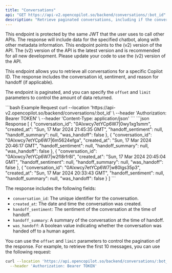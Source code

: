 ```yaml
---
title: "Conversations"
api: "GET https://api-v2.opencopilot.so/backend/conversations/:bot_id"
description: "Retrieve paginated conversations, including if the conversatin was a handoff and the sentiment with the summary."
---
```


<Warning>
This endpoint is protected by the same JWT that the user uses to call other APIs. The response will include data for the specified chatbot, along with other metadata information.
</Warning>


<Warning>
This endpoint points to the (v2) version of the API. The (v2) version of the API is the latest version and is recommended for all new development. Please update your code to use the (v2) version of the API.
</Warning>

This endpoint allows you to retrieve all conversations for a specific Copilot ID. The response includes the conversation id, sentiment, and reason for handoff (if applicable).

The endpoint is paginated, and you can specify the `offset` and `limit` parameters to control the amount of data returned.

<RequestExample>
```bash Example Request
curl --location 'https://api-v2.opencopilot.so/backend/conversations/:bot_id' \
  --header 'Authorization: Bearer TOKEN' \ 
  --header 'Content-Type: application/json' 
```
</RequestExample>

<ResponseExample>
```json Response
[
    {
        "conversation_id": "0AIxwcy7etYCp6W7|0wy1xg1smm",
        "created_at": "Sun, 17 Mar 2024 21:45:35 GMT",
        "handoff_sentiment": null,
        "handoff_summary": null,
        "was_handoff": false
    },
    {
        "conversation_id": "0AIxwcy7etYCp6W7|6m5624efga",
        "created_at": "Sun, 17 Mar 2024 20:46:17 GMT",
        "handoff_sentiment": null,
        "handoff_summary": null,
        "was_handoff": false
    },
    {
        "conversation_id": "0AIxwcy7etYCp6W7|w2fl8rfr8l",
        "created_at": "Sun, 17 Mar 2024 20:45:04 GMT",
        "handoff_sentiment": null,
        "handoff_summary": null,
        "was_handoff": false
    },
    {
        "conversation_id": "0AIxwcy7etYCp6W7|w80lgs35p3",
        "created_at": "Sun, 17 Mar 2024 20:33:43 GMT",
        "handoff_sentiment": null,
        "handoff_summary": null,
        "was_handoff": false
    }
]
```
</ResponseExample>

The response includes the following fields:

- `conversation_id`: The unique identifier for the conversation.
- `created_at`: The date and time the conversation was created.
- `handoff_sentiment`: The sentiment of the conversation at the time of handoff.
- `handoff_summary`: A summary of the conversation at the time of handoff.
- `was_handoff`: A boolean value indicating whether the conversation was handed off to a human agent.

You can use the `offset` and `limit` parameters to control the pagination of the response. For example, to retrieve the first 10 messages, you can use the following request:

```bash Example Request
curl --location 'https://api.opencopilot.so/backend/conversations/:bot_id?offset=0&limit=10' \
  --header 'Authorization: Bearer TOKEN'
```